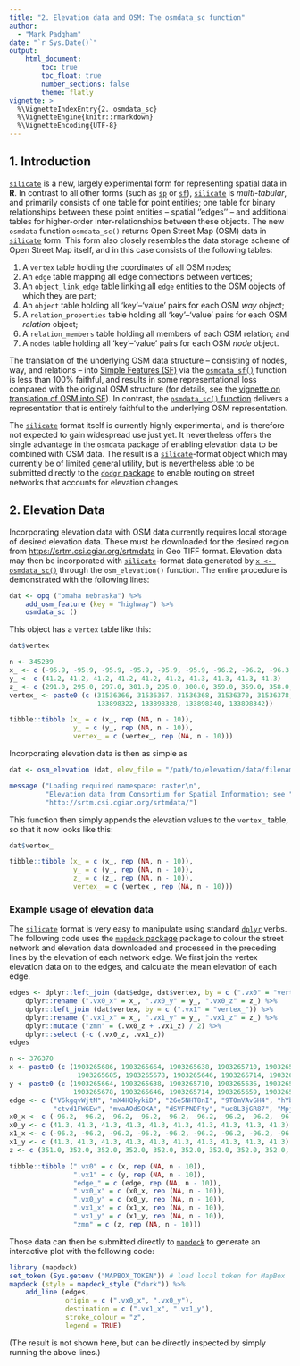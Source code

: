 ```yaml
---
title: "2. Elevation data and OSM: The osmdata_sc function"
author: 
  - "Mark Padgham"
date: "`r Sys.Date()`"
output: 
    html_document:
        toc: true
        toc_float: true
        number_sections: false
        theme: flatly
vignette: >
  %\VignetteIndexEntry{2. osmdata_sc}
  %\VignetteEngine{knitr::rmarkdown}
  %\VignetteEncoding{UTF-8}
---
```


## 1. Introduction


[`silicate`](https://github.com/hypertidy/silicate) is a new, largely
experimental form for representing spatial data in **R**. In contrast to all
other forms (such as [`sp`](https://cran.r-project.org/package=sp) or
[`sf`](https://cran.r-project.org/package=sf)),
[`silicate`](https://github.com/hypertidy/silicate) is *multi-tabular*, and
primarily consists of one table for point entities; one table for binary
relationships between these point entities -- spatial ''edges'' -- and
additional tables for higher-order inter-relationships between these objects.
The new `osmdata` function `osmdata_sc()` returns Open Street Map (OSM) data in
[`silicate`](https://github.com/hypertidy/silicate) form. This form also closely
resembles the data storage scheme of Open Street Map itself, and in this case
consists of the following tables:

1. A `vertex` table holding the coordinates of all OSM nodes;
2. An `edge` table mapping all edge connections between vertices;
3. An `object_link_edge` table linking all `edge` entities to the OSM objects of
   which they are part;
4. An `object` table holding all 'key'--'value' pairs for each OSM *way* object;
5. A `relation_properties` table holding all 'key'--'value' pairs for each OSM
   *relation* object;
6. A `relation_members` table holding all members of each OSM relation; and
7. A `nodes` table holding all 'key'--'value' pairs for each OSM *node* object.

The translation of the underlying OSM data structure -- consisting of nodes,
way, and relations -- into 
[Simple Features (SF)](http://www.opengeospatial.org/standards/sfa) via the
[`osmdata_sf()`](https://ropensci.github.io/osmdata/reference/osmdata_sf.html)
function is less than 100% faithful, and results in some representational loss
compared with the original OSM structure (for details, see the [vignette on
translation of OSM into
SF](https://ropensci.github.io/osmdata/articles/osm-sf-translation.html)). In
contrast, the [`osmdata_sc()`
function](https://ropensci.github.io/osmdata/reference/osmdata_sc.html) delivers
a representation that is entirely faithful to the underlying OSM representation.

The [`silicate`](https://github.com/hypertidy/silicate) format itself is
currently highly experimental, and is therefore not expected to gain widespread
use just yet. It nevertheless offers the single advantage in the `osmdata`
package of enabling elevation data to be combined with OSM data. The result is a 
[`silicate`](https://github.com/hypertidy/silicate)-format object which may
currently be of limited general utility, but is nevertheless able to be
submitted directly to the [`dodgr` package](https://github.com/ATFutures/dodgr)
to enable routing on street networks that accounts for elevation changes.


## 2. Elevation Data

Incorporating elevation data with OSM data currently requires local storage of
desired elevation data. These must be downloaded for the desired region from 
[https://srtm.csi.cgiar.org/srtmdata](http://srtm.csi.cgiar.org/srtmdata) in Geo
TIFF format. Elevation data may then be incorporated with 
[`silicate`](https://github.com/hypertidy/silicate)-format data generated by 
[`x <- osmdata_sc()`](https://ropensci.github.io/osmdata/reference/osmdata_sc.html) 
through the `osm_elevation()` function. The entire procedure is demonstrated
with the following lines:
```r
dat <- opq ("omaha nebraska") %>%
    add_osm_feature (key = "highway") %>%
    osmdata_sc ()
```
This object has a `vertex` table like this:
```r
dat$vertex
```
```r
n <- 345239
x_ <- c (-95.9, -95.9, -95.9, -95.9, -95.9, -95.9, -96.2, -96.2, -96.3, -96.3)
y_ <- c (41.2, 41.2, 41.2, 41.2, 41.2, 41.2, 41.3, 41.3, 41.3, 41.3)
z_ <- c (291.0, 295.0, 297.0, 301.0, 295.0, 300.0, 359.0, 359.0, 358.0, 358.0)
vertex_ <- paste0 (c (31536366, 31536367, 31536368, 31536370, 31536378, 31536379,
                      133898322, 133898328, 133898340, 133898342))

tibble::tibble (x_ = c (x_, rep (NA, n - 10)),
                y_ = c (y_, rep (NA, n - 10)),
                vertex_ = c (vertex_, rep (NA, n - 10)))
```

Incorporating elevation data is then as simple as
```r
dat <- osm_elevation (dat, elev_file = "/path/to/elevation/data/filename.tiff")
```
```r
message ("Loading required namespace: raster\n",
         "Elevation data from Consortium for Spatial Information; see ",
         "http://srtm.csi.cgiar.org/srtmdata/")
```
This function then simply appends the elevation values to the `vertex_` table,
so that it now looks like this:
```r
dat$vertex_
```
```r
tibble::tibble (x_ = c (x_, rep (NA, n - 10)),
                y_ = c (y_, rep (NA, n - 10)),
                z_ = c (z_, rep (NA, n - 10)),
                vertex_ = c (vertex_, rep (NA, n - 10)))
```

### Example usage of elevation data

The [`silicate`](https://github.com/hypertidy/silicate) format is very easy to
manipulate using standard [`dplyr`](https://dplyr.tidyverse.org) verbs. The
following code uses the [`mapdeck`
package](https://github.com/SymbolixAU/mapdeck) package to colour the street
network and elevation data downloaded and processed in the preceding lines by
the elevation of each network edge. We first join the vertex elevation data on
to the edges, and calculate the mean elevation of each edge.

```r
edges <- dplyr::left_join (dat$edge, dat$vertex, by = c (".vx0" = "vertex_")) %>%
    dplyr::rename (".vx0_x" = x_, ".vx0_y" = y_, ".vx0_z" = z_) %>%
    dplyr::left_join (dat$vertex, by = c (".vx1" = "vertex_")) %>%
    dplyr::rename (".vx1_x" = x_, ".vx1_y" = y_, ".vx1_z" = z_) %>%
    dplyr::mutate ("zmn" = (.vx0_z + .vx1_z) / 2) %>%
    dplyr::select (-c (.vx0_z, .vx1_z))
edges
```
```r
n <- 376370
x <- paste0 (c (1903265686, 1903265664, 1903265638, 1903265710, 1903265636,
                 1903265685, 1903265678, 1903265646, 1903265714, 1903265659))
y <- paste0 (c (1903265664, 1903265638, 1903265710, 1903265636, 1903265685,
                1903265678, 1903265646, 1903265714, 1903265659, 1903265702))
edge <- c ("V6kgqvWjtM", "mX4HQkykiD", "26e5NHT8nI", "9TOmVAvGH4", "hYbpf832vX",
           "ctvd1FWGEw", "mvaAOdSOKA", "dSVFPNDFty", "uc8L3jGR87", "MpjXnvIvcF")
x0_x <- c (-96.2, -96.2, -96.2, -96.2, -96.2, -96.2, -96.2, -96.2, -96.2, -96.2)
x0_y <- c (41.3, 41.3, 41.3, 41.3, 41.3, 41.3, 41.3, 41.3, 41.3, 41.3)
x1_x <- c (-96.2, -96.2, -96.2, -96.2, -96.2, -96.2, -96.2, -96.2, -96.2, -96.2)
x1_y <- c (41.3, 41.3, 41.3, 41.3, 41.3, 41.3, 41.3, 41.3, 41.3, 41.3)
z <- c (351.0, 352.0, 352.0, 352.0, 352.0, 352.0, 352.0, 352.0, 352.0, 352.0)

tibble::tibble (".vx0" = c (x, rep (NA, n - 10)),
                ".vx1" = c (y, rep (NA, n - 10)),
                "edge_" = c (edge, rep (NA, n - 10)),
                ".vx0_x" = c (x0_x, rep (NA, n - 10)),
                ".vx0_y" = c (x0_y, rep (NA, n - 10)),
                ".vx1_x" = c (x1_x, rep (NA, n - 10)),
                ".vx1_y" = c (x1_y, rep (NA, n - 10)),
                "zmn" = c (z, rep (NA, n - 10)))
```

Those data can then be submitted directly to
[`mapdeck`](https://github.com/SymbolixAU/mapdeck) to generate an interactive
plot with the following code:
```r
library (mapdeck)
set_token (Sys.getenv ("MAPBOX_TOKEN")) # load local token for MapBox
mapdeck (style = mapdeck_style ("dark")) %>%
    add_line (edges,
              origin = c (".vx0_x", ".vx0_y"),
              destination = c (".vx1_x", ".vx1_y"),
              stroke_colour = "z",
              legend = TRUE)
```
(The result is not shown here, but can be directly inspected by simply running
the above lines.)
